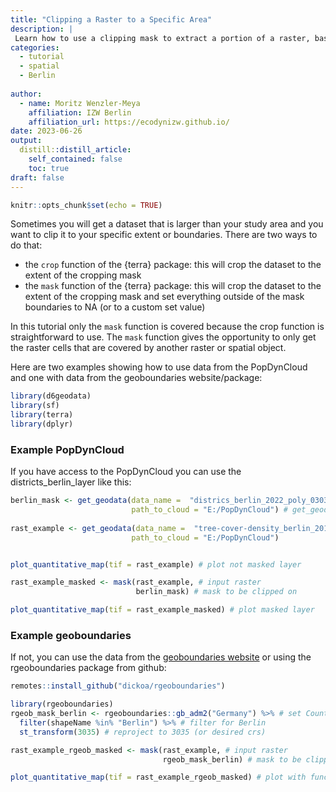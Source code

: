 ```yaml
---
title: "Clipping a Raster to a Specific Area"
description: |
 Learn how to use a clipping mask to extract a portion of a raster, based on a template extent. In this example we show you how to clip a raster map to the extent and borders of Berlin boundaries.
categories:
  - tutorial
  - spatial
  - Berlin
  
author:
  - name: Moritz Wenzler-Meya    
    affiliation: IZW Berlin
    affiliation_url: https://ecodynizw.github.io/
date: 2023-06-26
output:
  distill::distill_article:
    self_contained: false
    toc: true
draft: false
---
```


```r
knitr::opts_chunk$set(echo = TRUE)
```

Sometimes you will get a dataset that is larger than your study area and you want to clip it to your specific extent or boundaries. There are two ways to do that:

- the `crop` function of the {terra} package: this will crop the dataset to the extent of the cropping mask
- the `mask` function of the {terra} package: this will crop the dataset to the extent of the cropping mask and set everything outside of the mask boundaries to NA (or to a custom set value)

In this tutorial only the `mask` function is covered because the crop function is straightforward to use. The `mask` function gives the opportunity to only get the raster cells that are covered by another raster or spatial object. 

Here are two examples showing how to use data from the PopDynCloud and one with data from the geoboundaries website/package:

```r
library(d6geodata)
library(sf)
library(terra)
library(dplyr)
```

### Example PopDynCloud

If you have access to the PopDynCloud you can use the districts_berlin_layer like this:

```r
berlin_mask <- get_geodata(data_name =  "districs_berlin_2022_poly_03035_gpkg",
                           path_to_cloud = "E:/PopDynCloud") # get_geodata function from the d6geodata package
  
rast_example <- get_geodata(data_name =  "tree-cover-density_berlin_2018_10m_03035_tif",
                           path_to_cloud = "E:/PopDynCloud")


plot_quantitative_map(tif = rast_example) # plot not masked layer

rast_example_masked <- mask(rast_example, # input raster 
                            berlin_mask) # mask to be clipped on 

plot_quantitative_map(tif = rast_example_masked) # plot masked layer

```

### Example geoboundaries

If not, you can use the data from the [geoboundaries website](https://www.geoboundaries.org/) or using the rgeoboundaries package from github:

```r
remotes::install_github("dickoa/rgeoboundaries")
```


```r
library(rgeoboundaries)
rgeob_mask_berlin <- rgeoboundaries::gb_adm2("Germany") %>% # set Country name(s)
  filter(shapeName %in% "Berlin") %>% # filter for Berlin
  st_transform(3035) # reproject to 3035 (or desired crs) 

rast_example_rgeob_masked <- mask(rast_example, # input raster 
                                  rgeob_mask_berlin) # mask to be clipped on

plot_quantitative_map(tif = rast_example_rgeob_masked) # plot with function from d6geodata package
```

